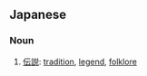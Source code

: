 ==Japanese==
===Noun===
{{ja-noun|h|rom=densetsu}}

# [[伝説]]: [[tradition]], [[legend]], [[folklore]]